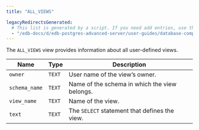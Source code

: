 ```yaml
---
title: "ALL_VIEWS"

legacyRedirectsGenerated:
  # This list is generated by a script. If you need add entries, use the `legacyRedirects` key.
  - "/edb-docs/d/edb-postgres-advanced-server/user-guides/database-compatibility-for-oracle-developers-catalog-views-guide/13/all_views.html"
---
```


<div id="all_views" class="registered_link"></div>

The `ALL_VIEWS` view provides information about all user-defined views.

| Name          | Type   | Description                                   |
| ------------- | ------ | --------------------------------------------- |
| `owner`       | `TEXT` | User name of the view’s owner.                |
| `schema_name` | `TEXT` | Name of the schema in which the view belongs. |
| `view_name`   | `TEXT` | Name of the view.                             |
| `text`        | `TEXT` | The `SELECT` statement that defines the view. |
